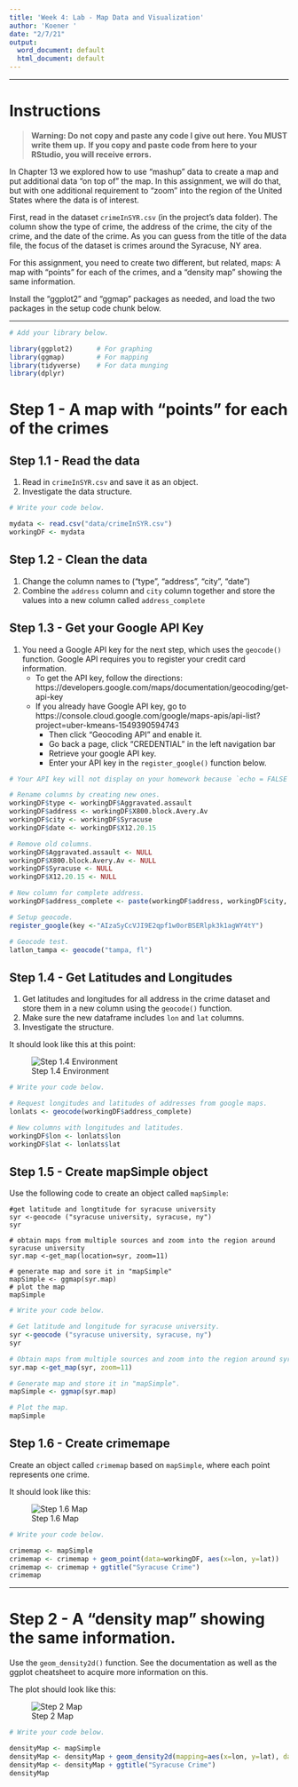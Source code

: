 ```yaml
---
title: 'Week 4: Lab - Map Data and Visualization'
author: 'Koener '
date: "2/7/21"
output:
  word_document: default
  html_document: default
---
```


---

# Instructions

> **Warning: Do not copy and paste any code I give out here. You MUST write them up.** 
**If you copy and paste code from here to your RStudio, you will receive errors.** 

In Chapter 13 we explored how to use “mashup” data to create a map and put additional 
data “on top of” the map. In this assignment, we will do that, but with one 
additional requirement to “zoom” into the region of the United States where the
data is of interest.

First, read in the dataset `crimeInSYR.csv` (in the project's data folder). 
The column show the type of crime, the address of the crime, the city of the crime, 
and the date of the crime. As you can guess from the title of the data file, 
the focus of the dataset is crimes around the Syracuse, NY area.

For this assignment, you need to create two different, but related, maps: 
A map with “points” for each of the crimes, and a “density map” showing the same information.

Install the "ggplot2" and "ggmap" packages as needed, and load the two packages
in the setup code chunk below.

---

```r
# Add your library below.

library(ggplot2)      # For graphing
library(ggmap)        # For mapping
library(tidyverse)    # For data munging
library(dplyr)

```

# Step 1 - A map with “points” for each of the crimes

## Step 1.1 - Read the data
1. Read in `crimeInSYR.csv` and save it as an object.
2. Investigate the data structure. 

```r
# Write your code below.

mydata <- read.csv("data/crimeInSYR.csv")
workingDF <- mydata

```

## Step 1.2 - Clean the data
1. Change the column names to ("type", "address", "city", "date")
2. Combine the `address` column and `city` column together and store the values 
into a new column called `address_complete`

## Step 1.3 - Get your Google API Key
1. You need a Google API key for the next step, which uses the `geocode()` function. 
Google API requires you to register your  credit  card  information.
    - To get the API key, follow the directions:
https://developers.google.com/maps/documentation/geocoding/get-api-key
    - If you already have Google API key, go to 
https://console.cloud.google.com/google/maps-apis/api-list?project=uber-kmeans-1549390594743
      - Then click "Geocoding API" and enable it.
      - Go back a page, click "CREDENTIAL" in the left navigation bar
      - Retrieve your google API key.
      - Enter your API key in the `register_google()` function below.
      
```r
# Your API key will not display on your homework because `echo = FALSE`.

# Rename columns by creating new ones.
workingDF$type <- workingDF$Aggravated.assault
workingDF$address <- workingDF$X800.block.Avery.Av
workingDF$city <- workingDF$Syracuse
workingDF$date <- workingDF$X12.20.15

# Remove old columns.
workingDF$Aggravated.assault <- NULL
workingDF$X800.block.Avery.Av <- NULL
workingDF$Syracuse <- NULL
workingDF$X12.20.15 <- NULL

# New column for complete address.
workingDF$address_complete <- paste(workingDF$address, workingDF$city, sep=" ")

# Setup geocode.
register_google(key <-"AIzaSyCcVJI9E2qpf1w0orBSERlpk3k1agWY4tY")

# Geocode test.
latlon_tampa <- geocode("tampa, fl")

``` 

## Step 1.4 - Get Latitudes and Longitudes
1. Get latitudes and longitudes for all address in the crime dataset and store them 
in a new column using the `geocode()` function.
2. Make sure the new dataframe includes `lon` and `lat` columns.
3. Investigate the structure. 

It should look like this at this point:

![Step 1.4 Environment](data/week4lab1.PNG)

```r
# Write your code below.

# Request longitudes and latitudes of addresses from google maps.
lonlats <- geocode(workingDF$address_complete)

# New columns with longitudes and latitudes.
workingDF$lon <- lonlats$lon
workingDF$lat <- lonlats$lat

```

## Step 1.5 - Create mapSimple object

Use the following code to create an object called `mapSimple`:

```
#get latitude and longtitude for syracuse university
syr <-geocode ("syracuse university, syracuse, ny")
syr

# obtain maps from multiple sources and zoom into the region around syracuse university
syr.map <-get_map(location=syr, zoom=11)

# generate map and sore it in "mapSimple"
mapSimple <- ggmap(syr.map)
# plot the map
mapSimple
```

```r
# Write your code below.

# Get latitude and longitude for syracuse university.
syr <-geocode ("syracuse university, syracuse, ny")
syr

# Obtain maps from multiple sources and zoom into the region around syracuse university.
syr.map <-get_map(syr, zoom=11)

# Generate map and store it in "mapSimple".
mapSimple <- ggmap(syr.map)

# Plot the map.
mapSimple

```

## Step 1.6 - Create crimemape

Create an object called `crimemap` based on `mapSimple`, where each point 
represents one crime.

It should look like this:

![Step 1.6 Map](data/week4lab2.PNG)

```r
# Write your code below.

crimemap <- mapSimple
crimemap <- crimemap + geom_point(data=workingDF, aes(x=lon, y=lat))
crimemap <- crimemap + ggtitle("Syracuse Crime")
crimemap

```

---

# Step 2 - A “density map” showing the same information.

Use the `geom_density2d()` function. See the documentation as well as the 
ggplot cheatsheet to acquire more information on this. 

The plot should look like this:

![Step 2 Map](data/week4lab3.PNG)

```r
# Write your code below.

densityMap <- mapSimple
densityMap <- densityMap + geom_density2d(mapping=aes(x=lon, y=lat), data=workingDF)
densityMap <- densityMap + ggtitle("Syracuse Crime")
densityMap

```